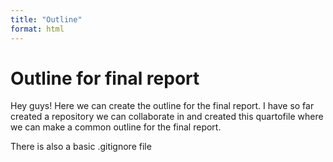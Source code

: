 ```yaml
---
title: "Outline"
format: html
---
```


# Outline for final report

Hey guys!
Here we can create the outline for the final report.
I have so far created a repository we can collaborate in and created this quartofile where we can make a common outline for the final report.

There is also a basic .gitignore file